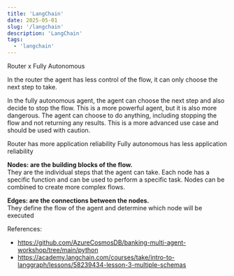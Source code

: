 ```yaml
---
title: 'LangChain'
date: 2025-05-01
slug: '/langchain'
description: 'LangChain'
tags: 
  - 'langchain'
---
```


Router x Fully Autonomous

In the router the agent has less control of the flow, it can only choose the next step to take.

In the fully autonomous agent, the agent can choose the next step and also decide to stop the flow. This is a more powerful agent, but it is also more dangerous. The agent can choose to do anything, including stopping the flow and not returning any results. This is a more advanced use case and should be used with caution.

Router has more application reliability
Fully autonomous has less application reliability


**Nodes: are the building blocks of the flow.**  
They are the individual steps that the agent can take. Each node has a specific function and can be used to perform a specific task. Nodes can be combined to create more complex flows.

**Edges: are the connections between the nodes.**  
They define the flow of the agent and determine which node will be executed 



References:
- https://github.com/AzureCosmosDB/banking-multi-agent-workshop/tree/main/python
- https://academy.langchain.com/courses/take/intro-to-langgraph/lessons/58239434-lesson-3-multiple-schemas